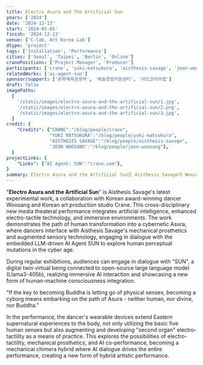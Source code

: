 ```yaml
---
title: Electro Asura and The Artificial Sun
years: ['2024']
date: '2024-12-13'
start: '2024-05-05'
finish: '2024-12-13'
venue: ['C-lab, Art Korea Lab']
dtype: 'project'
tags: ['Installation', 'Performance']
cities: ['Seoul', 'Taipei', 'Berlin', 'Online']
cranePositions: ['Project Manager', 'Producer']
participants: ['crane', 'yuki-matsukura', 'aisthesis-savage', 'jeon-woosang']
relatedWorks: ['ai-agent-sun']
sponsor/support: ['문화체육관광부', '예술경영지원센터', '아트코리아랩']
draft: false
imagePaths:
  [
    '/static/images/electro-asura-and-the-artificial-sun/1.jpg',
    '/static/images/electro-asura-and-the-artificial-sun/2.png',
    '/static/images/electro-asura-and-the-artificial-sun/3.jpg',
  ]
credit: {
    "Credits": {"CRANE":"/blog/people/crane", 
                "YUKI MATSUKURA":"/blog/people/yuki-matsukura",
                "AISTHESIS SAVAGE":"/blog/people/aisthesis-savage",
                "JEON WOOSANG":"/blog/people/jeon-woosang"},
  }
projectLinks: {
    "Links": {"AI Agent: SUN":"crane.com"},
}
summary: Electro Asura and the Artificial Sun은 Aisthesis Savage가 Woosang 및 스튜디오 Crane과 협력하여 선보이는 실험적 퍼포먼스다. 이 작품은 AI, 의수, 전기촉각 기술을 통해 인간이 사이버네틱 아수라로 변모하는 과정을 탐구하며, AI 에이전트 SUN과의 상호작용을 통해 사이버 시대의 인식 변화를 조명한다.
---
```


"**Electro Asura and the Artificial Sun**" is Aisthesis Savage's latest experimental work, a collaboration with Korean award-winning dancer Woosang and Korean art production studio Crane. This cross-disciplinary new media theateral performance integrates artificial intelligence, enhanced electro-tactile technology, and immersive environments. The work demonstrates the path of human transformation into a cybernetic Asura, where dancers interface with Aisthesis Savage's mechanical prosthetics and augmented sensory technology, engaging in dialogue with the embedded LLM-driven AI Agent SUN to explore human perceptual mutations in the cyber age.

During regular exhibitions, audiences can engage in dialogue with "SUN", a digital twin virtual being connected to open-source large language model (Llama3-405b), realizing immersive AI interaction and showcasing a new form of human-machine consciousness integration.

"If the key to becoming Buddha is letting go of physical senses, becoming a cyborg means embarking on the path of Asura - neither human, nor divine, nor Buddha."

In the performance, the dancer's wearable devices extend Eastern supernatural experiences to the body, not only utilizing the basic five human senses but also augmenting and developing "second organ" electro-tactility as a means of practice. This explores the possibilities of electro-tactility, mechanical prosthetics, and AI co-performance, becoming a mechanical chimera hybrid where AI dialogue drives the entire performance, creating a new form of hybrid artistic performance.
